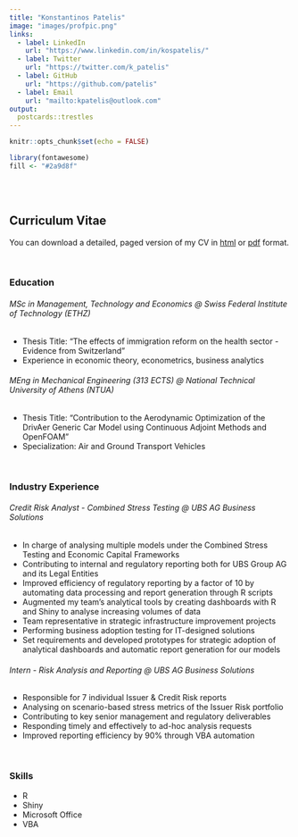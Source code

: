 ```yaml
---
title: "Konstantinos Patelis"
image: "images/profpic.png"
links:
  - label: LinkedIn
    url: "https://www.linkedin.com/in/kospatelis/"
  - label: Twitter
    url: "https://twitter.com/k_patelis"
  - label: GitHub
    url: "https://github.com/patelis"
  - label: Email
    url: "mailto:kpatelis@outlook.com"
output:
  postcards::trestles
---
```


```r
knitr::opts_chunk$set(echo = FALSE)

library(fontawesome)
fill <- "#2a9d8f"
```

<br>
<br>

## Curriculum Vitae

You can download a detailed, paged version of my CV in [html](kpatelis_cv.html){target="blank"} or [pdf](kpatelis_cv.pdf){target="blank"} format.

<br>

### Education

###### MSc in Management, Technology and Economics @ Swiss Federal Institute of Technology (ETHZ)

* Thesis Title: “The effects of immigration reform on the health sector - Evidence from Switzerland”
* Experience in economic theory, econometrics, business analytics

###### MEng in Mechanical Engineering (313 ECTS) @ National Technical University of Athens (NTUA)

* Thesis Title: “Contribution to the Aerodynamic Optimization of the DrivAer Generic Car Model using Continuous Adjoint Methods and OpenFOAM”
* Specialization: Air and Ground Transport Vehicles

<br>

### Industry Experience

###### Credit Risk Analyst - Combined Stress Testing @ UBS AG Business Solutions

* In charge of analysing multiple models under the Combined Stress Testing and Economic Capital Frameworks
* Contributing to internal and regulatory reporting both for UBS Group AG and its Legal Entities
* Improved efficiency of regulatory reporting by a factor of 10 by automating data processing and report generation through R scripts
* Augmented my team’s analytical tools by creating dashboards with R and Shiny to analyse increasing volumes of data
* Team representative in strategic infrastructure improvement projects
* Performing business adoption testing for IT-designed solutions
* Set requirements and developed prototypes for strategic adoption of analytical dashboards and automatic report generation for our models

###### Intern - Risk Analysis and Reporting @ UBS AG Business Solutions

* Responsible for 7 individual Issuer & Credit Risk reports
* Analysing on scenario-based stress metrics of the Issuer Risk portfolio
* Contributing to key senior management and regulatory deliverables
* Responding timely and effectively to ad-hoc analysis requests
* Improved reporting efficiency by 90% through VBA automation

<br>

### Skills

* R
* Shiny
* Microsoft Office
* VBA
